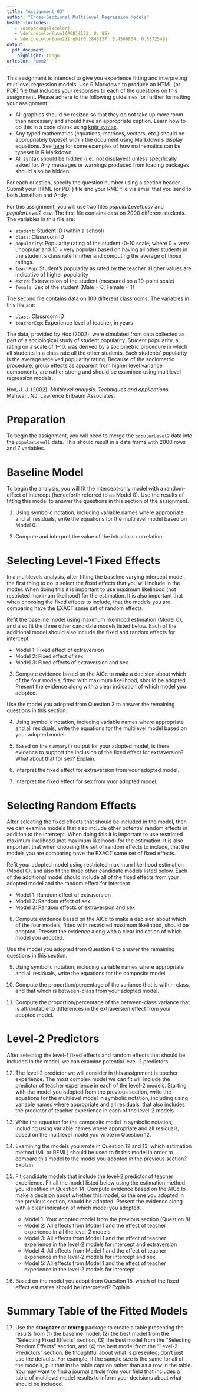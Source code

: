 ```yaml
---
title: "Assignment 03"
author: "Cross-Sectional Multilevel Regression Models"
header-includes:
   - \usepackage{xcolor}
   - \definecolor{umn}{RGB}{153, 0, 85}
   - \definecolor{umn2}{rgb}{0.1843137, 0.4509804, 0.5372549}
output: 
  pdf_document:
    highlight: tango
urlcolor: "umn2"
---
```


This assignment is intended to give you experience fitting and interpreting multilevel regression models. Use R Markdown to produce an HTML (or PDF) file that includes your responses to each of the questions on this assignment. Please adhere to the following guidelines for further formatting your assignment: 

- All graphics should be resized so that they do not take up more room than necessary and should have an appropriate caption. Learn how to do this in a code chunk using [knitr syntax](http://yihui.name/knitr/).
- Any typed mathematics (equations, matrices, vectors, etc.) should be appropriately typeset within the document using Markdown's display equations. See [here](http://www.calvin.edu/~rpruim/courses/m343/F12/RStudio/LatexExamples.html) for some examples of how mathematics can be typeset in R Markdown.
- All syntax should be hidden (i.e., not displayed) unless specifically asked for. Any messages or warnings produced from loading packages should also be hidden.

For each question, specify the question number using a section header. Submit your HTML (or PDF) file and your RMD file via email that you send to both Jonathan and Andy.


\rule{0.5\linewidth}{\linethickness}

For this assignment, you will use two files *popularLevel1.csv* and *popularLevel2.csv*. The first file contains data on 2000 different students. The variables in this file are:

- `student`: Student ID (within a school)
- `class`: Classroom ID 
- `popularity`: Popularity rating of the student (0-10 scale; where 0 = very unpopular and 10 = very popular) based on having all other students in the student's class rate him/her and computing the average of those ratings.
- `teachPop`: Student's popularity as rated by the teacher. Higher values are indicative of higher popularity
- `extra`: Extraversion of the student (measured on a 10-point scale)
- `female`: Sex of the student (Male = 0; Female = 1)

The second file contains data on 100 different classrooms. The variables in this file are:

- `class`: Classroom ID
- `teacherExp`: Experience level of teacher, in years

The data, provided by Hox (2002), were simulated from data collected as part of a sociological study of student popularity. Student popularity, a rating on a scale of 1--10, was derived by a sociometric procedure in which all students in a class rate all the other students. Each students' popularity is the average received popularity rating. Because of the sociometric procedure, group effects as apparent from higher level variance components, are rather strong and should be examined using multilevel regression models. 

Hox, J. J. (2002). *Multilevel analysis. Techniques and applications.* Mahwah, NJ: Lawrence Erlbaum Associates.

# Preparation

To begin the assignment, you will need to merge the `popularLevel2` data into the `popularLevel1` data. This should result in a data frame with 2000 rows and 7 variables. 

\pagebreak

# Baseline Model

To begin the analysis, you will fit the intercept-only model with a random-effect of intercept (henceforth referred to as Model 0). Use the results of fitting this model to answer the questions in this section of the assignment.

1. Using symbolic notation, including variable names where appropriate and all residuals, write the equations for the multilevel model based on Model 0.

2. Compute and interpret the value of the intraclass correlation.


# Selecting Level-1 Fixed Effects

In a multilevels analysis, after fitting the baseline varying intercept model, the first thing to do is select the fixed effects that you will include in the model. When doing this it is important to use maximum likelihood (not restricted maximum likelhood) for the estimation. It is also important that when choosing the fixed effects to include, that the models you are comparing have the EXACT same set of random effects.

Refit the baseline model using maximum likelihood estimation (Model 0), and also fit the three other candidate models listed below. Each of the additional model should also include the fixed and random effects for intercept.

- Model 1: Fixed effect of extraversion
- Model 2: Fixed effect of sex
- Model 3: Fixed effects of extraversion and sex 



3. Compute evidence based on the AICc to make a decision about which of the four models, fitted with maximum likelihood, should be adopted. Present the evidence along with a clear indication of which model you adopted.

\rule{0.5\linewidth}{\linethickness}

Use the model you adopted from Question 3 to answer the remaining questions in this section.

4. Using symbolic notation, including variable names where appropriate and all residuals, write the equations for the multilevel model based on your adopted model.

5. Based on the `summary()` output for your adopted model, is there evidence to support the inclusion of the fixed effect for extraversion? What about that for sex? Explain.

6. Interpret the fixed effect for extraversion from your adopted model.

7. Interpret the fixed effect for sex from yuor adopted model.

\pagebreak

# Selecting Random Effects

After selecting the fixed effects that should be included in the model, then we can examine models that also include other potential random effects in addition to the intercept. When doing this it is important to use restricted maximum likelihood (not maximum likelhood) for the estimation. It is also important that when choosing the set of random effects to include, that the models you are comparing have the EXACT same set of fixed effects.

Refit your adopted model using restricted maximum likelihood estimation (Model 0), and also fit the three other candidate models listed below. Each of the additional model should include all of the fixed effects from your adopted model and the random effect for intercept.

- Model 1: Random effect of extraversion
- Model 2: Random effect of sex
- Model 3: Random effects of extraversion and sex

8. Compute evidence based on the AICc to make a decision about which of the four models, fitted with restricted maximum likelihood, should be adopted. Present the evidence along with a clear indication of which model you adopted.

\rule{0.5\linewidth}{\linethickness}

Use the model you adopted from Question 8 to answer the remaining questions in this section.

9. Using symbolic notation, including variable names where appropriate and all residuals, write the equations for the composite model.

10. Compute the proportion/percentage of the variance that is within-class, and that which is between-class from your adopted model.

11. Compute the proportion/percentage of the between-class variance that is attributable to differences in the extraversion effect from your adopted model. 


# Level-2 Predictors

After selecting the level-1 fixed effects and random effects that should be included in the model, we can examine potential level-2 predictors.

12. The level-2 predictor we will consider in this assignment is teacher experience. The most complex model we can fit will include the predictor of teacher experience in each of the level-2 models. Starting with the model you adopted from the previous section, write the equations for the multilevel model in symbolic notation, including using variable names where appropriate and all residuals, that also includes the predictor of teacher experience in each of the level-2 models.

13. Write the equation for the composite model in symbolic notation, including using variable names where appropriate and all residuals, based on the multilevel model you wrote in Question 12.

14. Examining the models you wrote in Question 12 and 13, which estimation method (ML or REML) should be used to fit this model in order to compare this model to the model you adopted in the previous section? Explain.

\pagebreak

15. Fit candidate models that include the level-2 predictor of teacher experience. Fit all the model listed below using the estimation method you identified in Question 14. Compute evidence based on the AICc to make a decision about whether this model, or the one you adopted in the previous section, should be adopted. Present the evidence along with a clear indication of which model you adopted.

    - Model 1: Your adopted model from the previous section (Question 8)
    - Model 2: All effects from Model 1 and the effect of teacher experience in all the level-2 models
    - Model 3: All effects from Model 1 and the effect of teacher experience in the level-2 models for intercept and extraversion
    - Model 4: All effects from Model 1 and the effect of teacher experience in the level-2 models for intercept and sex
    - Model 5: All effects from Model 1 and the effect of teacher experience in the level-2 models for intercept


16. Based on the model you adopt from Question 15, which of the fixed effect estimates should be interpreted? Explain.


# Summary Table of the Fitted Models

17. Use the **stargazer** or **texreg** package to create a table presenting the results from (1) the baseline model, (2) the best model from the "Selecting Fixed Effects" section, (3) the best model from the "Selecting Random Effects" section, and (4) the best model from the "Level-2 Predictors" section. Be thoughtful about what is presented; don't just use the defaults. For example, if the sample size is the same for all of the models, put that in the table caption rather than as a row in the table. You may want to find a journal article from your field that includes a table of multilevel model results to inform your decisions about what should be included.


